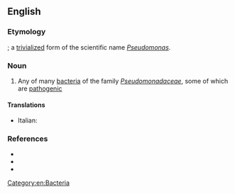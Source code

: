 ==English==
{{rfi|en}}

===Etymology===
{{prefix|en|pseudo|monad}}; a [[trivialize]]d form of the scientific name ''[[Pseudomonas]]''.

===Noun===
{{en-noun}}

# Any of many [[bacteria]] of the family ''[[Pseudomonadaceae]]'', some of which are [[pathogenic]]

====Translations====
{{trans-top}}
* Italian: {{t+|it|pseudomonade}}
{{trans-mid}}
{{trans-bottom}}

===References===
* {{pedia}}
* {{specieslite|Pseudomonadaceae}}
* {{comcatlite|Pseudomonadaceae}}

[[Category:en:Bacteria]]